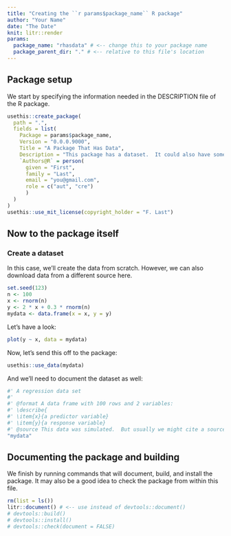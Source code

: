 ```yaml
---
title: "Creating the ``r params$package_name`` R package"
author: "Your Name"
date: "The Date"
knit: litr::render
params:
  package_name: "rhasdata" # <-- change this to your package name
  package_parent_dir: "." # <-- relative to this file's location
---
```


<!-- This Rmd file contains all the code needed to define an R package.  Press "Knit" in RStudio or more generally run `rmarkdown::render("name-of-this-file.Rmd")` to generate the R package.  Remember that when you want to modify anything about the R package, you should modify this document rather than the package that is outputted.
-->

## Package setup

We start by specifying the information needed in the DESCRIPTION file of the R package.

```r
usethis::create_package(
  path = ".",
  fields = list(
    Package = params$package_name,
    Version = "0.0.0.9000",
    Title = "A Package That Has Data",
    Description = "This package has a dataset.  It could also have some functions, but for now all it has is some data.",
    `Authors@R` = person(
      given = "First",
      family = "Last",
      email = "you@gmail.com",
      role = c("aut", "cre")
      )
  )
)
usethis::use_mit_license(copyright_holder = "F. Last")
```

## Now to the package itself

### Create a dataset

In this case, we'll create the data from scratch.  However, we can also download data from a different source here.

```r
set.seed(123)
n <- 100
x <- rnorm(n)
y <- 2 * x + 0.3 * rnorm(n)
mydata <- data.frame(x = x, y = y)
```

Let's have a look:

```r
plot(y ~ x, data = mydata)
```

Now, let's send this off to the package:

```r
usethis::use_data(mydata)
```

And we'll need to document the dataset as well:

```r
#' A regression data set
#' 
#' @format A data frame with 100 rows and 2 variables:
#' \describe{
#' \item{x}{a predictor variable}
#' \item{y}{a response variable}
#' @source This data was simulated.  But usually we might cite a source here.
"mydata"
```

## Documenting the package and building

We finish by running commands that will document, build, and install the package.  It may also be a good idea to check the package from within this file.

```r
rm(list = ls())
litr::document() # <-- use instead of devtools::document()
# devtools::build()
# devtools::install()
# devtools::check(document = FALSE)
```

